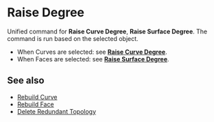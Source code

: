 
# Raise Degree

<Reference shortcut="Shift + S" command="Raise Degree" button="推奨コマンドメニューで" buttonIcon="button-raise-degree"/>

Unified command for **Raise Curve Degree**, **Raise Surface Degree**. The command is run based on the selected object.
  - When Curves are selected: see [**Raise Curve Degree**](/sketch/raise-curve-degree).
  - When Faces are selected: see [**Raise Surface Degree**](/solid/raise-surface-degree).

## See also
- [Rebuild Curve](rebuild-curve)
- [Rebuild Face](rebuild-face)
- [Delete Redundant Topology](delete-redundant-topology)